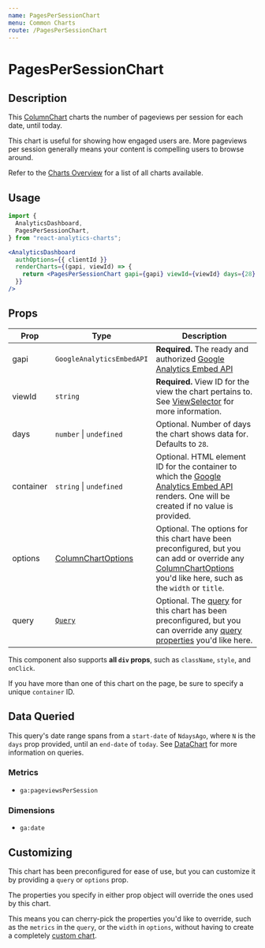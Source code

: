 ```yaml
---
name: PagesPerSessionChart
menu: Common Charts
route: /PagesPerSessionChart
---
```



<h1>PagesPerSessionChart</h1>

## Description

This [ColumnChart](/ColumnChart) charts the number of pageviews per session for each date, until today.

This chart is useful for showing how engaged users are. More pageviews per session generally means your content is compelling users to browse around.

Refer to the [Charts Overview](/charts) for a list of all charts available.

## Usage

```jsx
import {
  AnalyticsDashboard,
  PagesPerSessionChart,
} from "react-analytics-charts";
```

```jsx
<AnalyticsDashboard
  authOptions={{ clientId }}
  renderCharts={(gapi, viewId) => {
    return <PagesPerSessionChart gapi={gapi} viewId={viewId} days={28} />;
  }}
/>
```

## Props

| Prop      | Type                                             | Description                                                                                                                                                                                         |
| --------- | ------------------------------------------------ | --------------------------------------------------------------------------------------------------------------------------------------------------------------------------------------------------- |
| gapi      | `GoogleAnalyticsEmbedAPI`                        | **Required.** The ready and authorized [Google Analytics Embed API](https://justinmahar.github.io/react-use-analytics-api/)                                                                         |
| viewId    | `string`                                         | **Required.** View ID for the view the chart pertains to. See [ViewSelector](/ViewSelector) for more information.                                                                                   |
| days      | `number` &#124; `undefined`                      | Optional. Number of days the chart shows data for. Defaults to `28`.                                                                                                                                |
| container | `string` &#124; `undefined`                      | Optional. HTML element ID for the container to which the [Google Analytics Embed API](https://justinmahar.github.io/react-use-analytics-api/) renders. One will be created if no value is provided. |
| options   | [ColumnChartOptions](/ColumnChart#chart-options) | Optional. The options for this chart have been preconfigured, but you can add or override any [ColumnChartOptions](/ColumnChart#chart-options) you'd like here, such as the `width` or `title`.     |
| query     | [`Query`](/DataChart#query-prop)                 | Optional. The [query](/DataChart#query-prop) for this chart has been preconfigured, but you can override any [query properties](/DataChart#query-prop) you'd like here.                             |

This component also supports **all `div` props**, such as `className`, `style`, and `onClick`.

If you have more than one of this chart on the page, be sure to specify a unique `container` ID.

## Data Queried

This query's date range spans from a `start-date` of `NdaysAgo`, where `N` is the `days` prop provided, until an `end-date` of `today`. See [DataChart](/DataChart) for more information on queries.

### Metrics

- `ga:pageviewsPerSession`

### Dimensions

- `ga:date`

## Customizing

This chart has been preconfigured for ease of use, but you can customize it by providing a `query` or `options` prop.

The properties you specify in either prop object will override the ones used by this chart.

This means you can cherry-pick the properties you'd like to override, such as the `metrics` in the `query`, or the `width` in `options`, without having to create a completely [custom chart](/charts#custom-charts).
